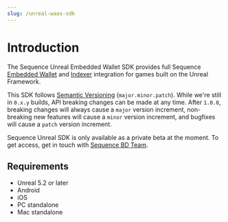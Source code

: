 ```yaml
---
slug: /unreal-waas-sdk
---
```


# Introduction

The Sequence Unreal Embedded Wallet SDK provides full Sequence [Embedded Wallet](/solutions/wallets/embedded-wallet/01-overview) and [Indexer](/api/indexer/overview) integration for games built on the Unreal Framework.

This SDK follows [Semantic Versioning](https://semver.org/) (`major.minor.patch`). While we're still in `0.x.y` builds, API breaking changes can be made at any time. After `1.0.0`, breaking changes will always cause a `major` version increment, non-breaking new features will cause a `minor` version increment, and bugfixes will cause a `patch` version increment.

Sequence Unreal SDK is only available as a private beta at the moment. To get access, get in touch with [Sequence BD Team](https://sequence.xyz/contact).

## Requirements
- Unreal 5.2 or later
- Android
- iOS
- PC standalone
- Mac standalone
